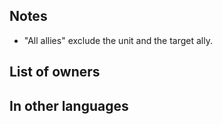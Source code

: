 {{Special
|tagid=SID_天照
|name=Heavenly Light
|charge=2
|effect=When healing an ally with a staff, restores 10 HP to all allies.
|cost=150
|required=-
|exclusive=0
|canUseMove={{MoveList|all}}
|canUseWeapon={{WeaponList|Staff}}
|properties=random_all
}}
==Notes==
* "All allies" exclude the unit and the target ally.
==List of owners==
{{Skill Hero List}}
==In other languages==
{{OtherLanguages
|japanese=天照
|german=Himmelslicht
|spanishEU=Luz celestial
|spanishLA=Luz celestial
|french=Rayonnement
|italian=Luce paradisiaca
|chineseTW=天照
|portuguese=Luz celestial
}}
{{Specials Navbox}}
